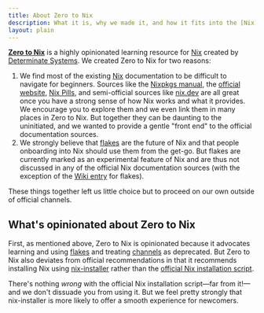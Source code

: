 ```yaml
---
title: About Zero to Nix
description: What it is, why we made it, and how it fits into the [Nix](/concepts/nix) ecosystem
layout: plain
---
```


[**Zero to Nix**](/) is a highly opinionated learning resource for [Nix] created by [Determinate Systems][ds]. We created Zero to Nix for two reasons:

1. We find most of the existing [Nix] documentation to be difficult to navigate for beginners.
  Sources like the [Nixpkgs manual][manual], the [official website][nix], [Nix Pills][pills], and semi-official sources like [nix.dev] are all great once you have a strong sense of how Nix works and what it provides.
  We encourage you to explore them and we even link them in many places in Zero to Nix.
  But together they can be daunting to the uninitiated, and we wanted to provide a gentle "front end" to the official documentation sources.
1. We strongly believe that [flakes] are the future of Nix and that people onboarding into Nix should use them from the get-go.
  But flakes are currently marked as an experimental feature of Nix and are thus not discussed in any of the official Nix documentation sources (with the exception of the [Wiki entry][wiki] for flakes).

These things together left us little choice but to proceed on our own outside of official channels.

## What's opinionated about Zero to Nix

First, as mentioned above, Zero to Nix is opinionated because it advocates learning and using [flakes] and treating [channels] as deprecated. But Zero to Nix also deviates from official recommendations in that it recommends installing Nix using [nix-installer] rather than the [official Nix installation script][install].

<Brief id="nix-installer-differences" />

There's nothing *wrong* with the official Nix installation script&mdash;far from it!&mdash;and we don't dissuade you from using it. But we feel pretty strongly that nix-installer is more likely to offer a smooth experience for newcomers.

[channels]: /concepts/channels
[ds]: /concepts/det-sys
[flakes]: /concepts/flakes
[install]: https://nixos.org/download
[nix]: /concepts/nix
[nix-installer]: /concepts/nix-installer
[nix.dev]: https://nix.dev
[pills]: https://nixos.org/guides/nix-pills
[wiki]: https://nixos.wiki/wiki/Flakes
[manual]: https://nixos.org/manual/nixpkgs/stable
